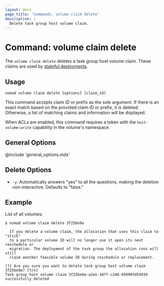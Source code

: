 ```yaml
---
layout: docs
page_title: 'Commands: volume claim delete'
description: |
  Delete task group host volume claim.
---
```


# Command: volume claim delete

The `volume claim delete` deletes a task group host volume claim. These claims
are used by [stateful deployments].

## Usage

```plaintext
nomad volume claim delete [options] [claim_id]
```

This command accepts claim ID or prefix as the sole argument. If there is an
exact match based on the provided claim ID or prefix, it is deleted.  Otherwise,
a list of matching claims and information will be displayed.

When ACLs are enabled, this command requires a token with the `host-volume-write`
capability in the volume's namespace.

## General Options

@include 'general_options.mdx'

## Delete Options

- `-y`: Automatically answers "yes" to all the questions, making the deletion
  non-interactive. Defaults to "false."

## Example

List of all volumes:

```shell-session
$ nomad volume claim delete 3f25be9a

  If you delete a volume claim, the allocation that uses this claim to "stick"
  to a particular volume ID will no longer use it upon its next reschedule or
  migration. The deployment of the task group the allocation runs will still
  claim another feasible volume ID during reschedule or replacement.

[?] Are you sure you want to delete task group host volume claim 3f25be9a? [Y/n]
Task group host volume claim 3f25be9a-a2ee-3d7f-c248-45099fd54939 successfully deleted
```

[stateful deployments]: /nomad/docs/concepts/stateful-deployments